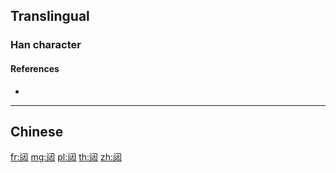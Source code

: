 {{character info/new}}
{{also|闥}}
==Translingual==

===Han character===
{{Han char|rn=169|rad=门|as=06|sn=9|four=|canj=LSYK,XLSYK|ids=⿵门达}}

====References====
* {{Han ref|kx=1343.121|hdz=74295.050|uh=95FC|ud=38396}}

----

==Chinese==
{{zh-see|闥}}

[[fr:闼]]
[[mg:闼]]
[[pl:闼]]
[[th:闼]]
[[zh:闼]]